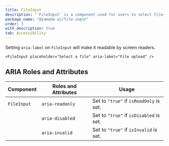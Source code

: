 ```yaml
---
title: FileInput
description: "`FileInput` is a component used for users to select files."
package_name: "@yamada-ui/file-input"
order: 3
with_description: true
tab: Accessibility
---
```


Setting `aria-label` on `FileInput` will make it readable by screen readers.

```tsx live=false
<FileInput placeholder="Select a file" aria-label="File upload" />
```

## ARIA Roles and Attributes

| Component   | Roles and Attributes | Usage                                   |
| ----------- | -------------------- | --------------------------------------- |
| `FileInput` | `aria-readonly`      | Set to `"true"` if `isReadOnly` is set. |
|             | `aria-disabled`      | Set to `"true"` if `isDisabled` is set. |
|             | `aria-invalid`       | Set to `"true"` if `isInvalid` is set.  |
